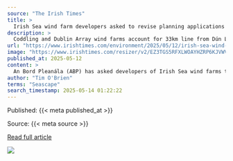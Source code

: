 ```yaml
---
source: "The Irish Times"
title: >
  Irish Sea wind farm developers asked to revise planning applications amid concerns about cumulative effect
description: >
  Coddling and Dublin Array wind farms account for 33km line from Dún Laoghaire to Wicklow
url: "https://www.irishtimes.com/environment/2025/05/12/irish-sea-wind-farm-developers-asked-to-revise-planning-applications-amid-concerns-about-cumulative-effect/"
image: "https://www.irishtimes.com/resizer/v2/EZ3TGS5RFXLWOAYHZRP6KJVWV4.jpg?smart=true&auth=645f48c2e0d104d851105da12f1f17caaefda425124dcf858199e472f2c41d22&width=1200&height=630"
published_at: 2025-05-12
content: >
  An Bord Pleanála (ABP) has asked developers of Irish Sea wind farms to revise their planning applications to take into account the cumulative effect of other similar wind farms proposed for the Irish… [+2914 chars]
author: "Tim O'Brien"
terms: "Seascape"
search_timestamp: 2025-05-14 01:22:22
---
```



Published: {{< meta published_at >}}


Source: {{< meta source >}}


[Read full article]({{< meta url >}}){target='_blank'}



![](`r rmarkdown::metadata$image[1]`)
